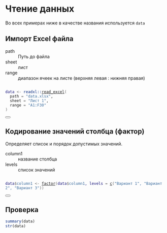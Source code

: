 # Чтение данных

Во всех примерах ниже в качестве названия используется `data`

## Импорт Excel файла

<dl>
  <dt>path</dt>
  <dd>Путь до файла</dd>

  <dt>sheet</dt>
  <dd>лист</dd>

  <dt>range</dt>
  <dd>диапазон ячеек на листе (верхняя левая : нижняя правая)</dd>
</dl>

<div class="sourceCode"><pre class="downlit r"><code class="R"><span><span class="va">data</span> <span class="op">&lt;-</span> <span class="fu">readxl</span><span class="fu">::</span><span class="fu"><a href="https://readxl.tidyverse.org/reference/read_excel.html">read_excel</a></span><span class="op">(</span></span>
<span>  path <span class="op">=</span> <span class="st"><span class="fnkc-required" data-toggle="fnkc-help" data-content="название Excel файла">"data.xlsx"</span></span>,</span>
<span>  sheet <span class="op">=</span> <span class="st"><span class="fnkc-required" data-toggle="fnkc-help" data-content="лист в Excel файле">"Лист 1"</span></span>,</span>
<span>  range <span class="op">=</span> <span class="st"><span class="fnkc-required" data-toggle="fnkc-help" data-content="диапазон ячеек на листе (верхняя левая : нижняя правая)">"A1:F30"</span></span></span>
<span><span class="op">)</span></span></code></pre><button type="button" class="btn btn-copy" title="" aria-label="Copy to clipboard" data-toggle="popover" data-placement="top" data-trigger="hover" data-original-title="Copy to clipboard"><i class="bi"></i></button></div>

## Кодирование значений столбца (фактор)

Определяет список и порядок допустимых значений.

<dl>
  <dt>column1</dt>
  <dd>название столбца</dd>

  <dt>levels</dt>
  <dd>список значений</dd>
</dl>

<div class="sourceCode"><pre><code><span><span class='va'>data</span><span class='op'>$</span><span class='va'><span class="st"><span class="fnkc-required" data-toggle="fnkc-help" data-content="название столбца">column1</span></span> <span class='op'>&lt;-</span> <span class='fu'><a href='https://rdrr.io/r/base/factor.html'>factor</a></span><span class='op'>(</span><span class='va'>data</span><span class='op'>$</span><span class='va'><span class="st"><span class="fnkc-required" data-toggle="fnkc-help" data-content="название столбца">column1</span></span>, levels <span class='op'>=</span> <span class="st"><span class="fnkc-required" data-toggle="fnkc-help" data-content="список значений"><span class='fu'><a href='https://rdrr.io/r/base/c.html'>c</a></span><span class='op'>(</span><span class='st'>"Вариант 1"</span>, <span class='st'>"Вариант 2"</span>, <span class='st'>"Вариант 3"</span><span class='op'>)</span><span class='op'>)</span></span></span></code></pre><button type="button" class="btn btn-copy" title="" aria-label="Copy to clipboard" data-toggle="popover" data-placement="top" data-trigger="hover" data-original-title="Copy to clipboard"><i class="bi"></i></button></div>

## Проверка

```r
summary(data)
str(data)
```

<script>
$(function () {
  $('span[data-toggle="fnkc-help"]').popover({
    trigger: "hover"
  });
})
</script>
